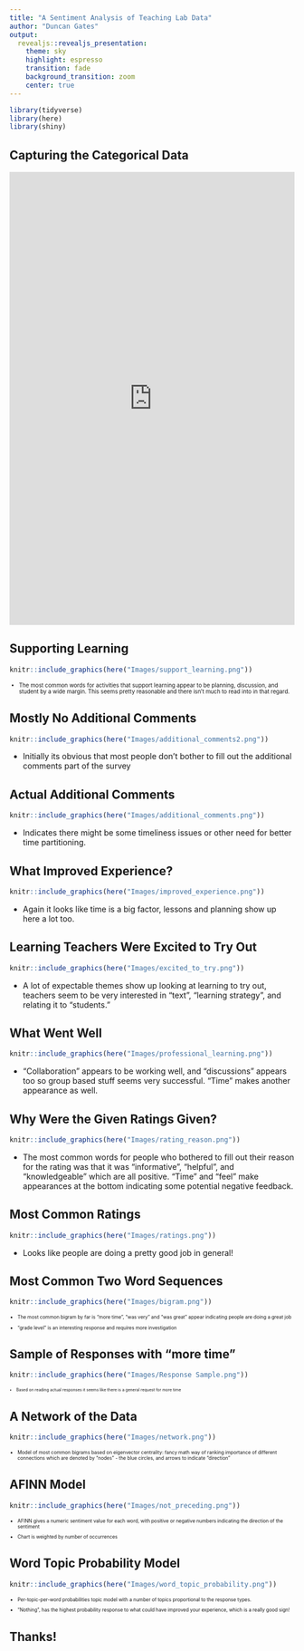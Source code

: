 ```yaml
---
title: "A Sentiment Analysis of Teaching Lab Data"
author: "Duncan Gates"
output:
  revealjs::revealjs_presentation:
    theme: sky
    highlight: espresso
    transition: fade
    background_transition: zoom
    center: true
---
```


```r
library(tidyverse)
library(here)
library(shiny)
```

## **Capturing the Categorical Data**

<iframe height="800" width="100%" frameborder="no" src="https://dungates.shinyapps.io/PieCharter/"> </iframe>


## **Supporting Learning**


```r
knitr::include_graphics(here("Images/support_learning.png"))
```

<div style="font-size:70%;" >
- The most common words for activities that support learning appear to be planning, discussion, and student by a wide margin. This seems pretty reasonable and there isn’t much to read into in that regard.
</div>

## **Mostly No Additional Comments**

```r
knitr::include_graphics(here("Images/additional_comments2.png"))
```

- Initially its obvious that most people don’t bother to fill out the additional comments part of the survey

## **Actual Additional Comments**


```r
knitr::include_graphics(here("Images/additional_comments.png"))
```

- Indicates there might be some timeliness issues or other need for better time partitioning.

## **What Improved Experience?**


```r
knitr::include_graphics(here("Images/improved_experience.png"))
```

- Again it looks like time is a big factor, lessons and planning show up here a lot too.

## **Learning Teachers Were Excited to Try Out**

```r
knitr::include_graphics(here("Images/excited_to_try.png"))
```

- A lot of expectable themes show up looking at learning to try out, teachers seem to be very interested in “text”, “learning strategy”, and relating it to “students.”

## **What Went Well**


```r
knitr::include_graphics(here("Images/professional_learning.png"))
```

- “Collaboration” appears to be working well, and “discussions” appears too so group based stuff seems very successful. “Time” makes another appearance as well.

## **Why Were the Given Ratings Given?**


```r
knitr::include_graphics(here("Images/rating_reason.png"))
```

- The most common words for people who bothered to fill out their reason for the rating was that it was “informative”, “helpful”, and “knowledgeable” which are all positive. “Time” and “feel” make appearances at the bottom indicating some potential negative feedback.

## **Most Common Ratings**

```r
knitr::include_graphics(here("Images/ratings.png"))
```

- Looks like people are doing a pretty good job in general!

## **Most Common Two Word Sequences**

```r
knitr::include_graphics(here("Images/bigram.png"))
```

<div style="font-size:60%;" >
- The most common bigram by far is "more time", "was very" and "was great" appear indicating people are doing a great job

- "grade level" is an interesting response and requires more investigation
</div>

## **Sample of Responses with "more time"**

```r
knitr::include_graphics(here("Images/Response Sample.png"))
```

<div style="font-size:50%;" >
- Based on reading actual responses it seems like there is a general request for more time
</div>

## **A Network of the Data**

```r
knitr::include_graphics(here("Images/network.png"))
```

<div style="font-size:60%;" >
- Model of most common bigrams based on eigenvector centrality: fancy math way of ranking importance of different connections which are denoted by "nodes" - the blue circles, and arrows to indicate "direction" 
</div>

## **AFINN Model**

```r
knitr::include_graphics(here("Images/not_preceding.png"))
```

<div style="font-size:60%;" >
- AFINN gives a numeric sentiment value for each word, with positive or negative numbers indicating the direction of the sentiment

- Chart is weighted by number of occurrences
</div>

## **Word Topic Probability Model**

```r
knitr::include_graphics(here("Images/word_topic_probability.png"))
```

<div style="font-size:60%;" >
- Per-topic-per-word probabilities topic model with a number of topics proportional to the response types.

- “Nothing”, has the highest probability response to what could have improved your experience, which is a really good sign!
</div>

## **Thanks!**
